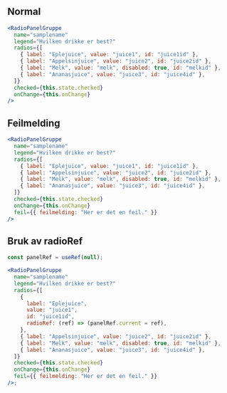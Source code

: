 
## Normal

<Example>
  <RadioPanelGruppeExample name="example-1" />
</Example>

```jsx
<RadioPanelGruppe
  name="samplename"
  legend="Hvilken drikke er best?"
  radios={[
    { label: "Eplejuice", value: "juice1", id: "juice1id" },
    { label: "Appelsinjuice", value: "juice2", id: "juice2id" },
    { label: "Melk", value: "melk", disabled: true, id: "melkid" },
    { label: "Ananasjuice", value: "juice3", id: "juice4id" },
  ]}
  checked={this.state.checked}
  onChange={this.onChange}
/>
```

## Feilmelding

<Example>
  <RadioPanelGruppeExample name="example-2" feil={true} />
</Example>

```jsx
<RadioPanelGruppe
  name="samplename"
  legend="Hvilken drikke er best?"
  radios={[
    { label: "Eplejuice", value: "juice1", id: "juice1id" },
    { label: "Appelsinjuice", value: "juice2", id: "juice2id" },
    { label: "Melk", value: "melk", disabled: true, id: "melkid" },
    { label: "Ananasjuice", value: "juice3", id: "juice4id" },
  ]}
  checked={this.state.checked}
  onChange={this.onChange}
  feil={{ feilmelding: "Her er det en feil." }}
/>
```

## Bruk av radioRef

<Example>
  <RadioPanelGruppeExample button name="example-3" />
</Example>

```jsx
const panelRef = useRef(null);

<RadioPanelGruppe
  name="samplename"
  legend="Hvilken drikke er best?"
  radios={[
    {
      label: "Eplejuice",
      value: "juice1",
      id: "juice1id",
      radioRef: (ref) => (panelRef.current = ref),
    },
    { label: "Appelsinjuice", value: "juice2", id: "juice2id" },
    { label: "Melk", value: "melk", disabled: true, id: "melkid" },
    { label: "Ananasjuice", value: "juice3", id: "juice4id" },
  ]}
  checked={this.state.checked}
  onChange={this.onChange}
  feil={{ feilmelding: "Her er det en feil." }}
/>;
```
